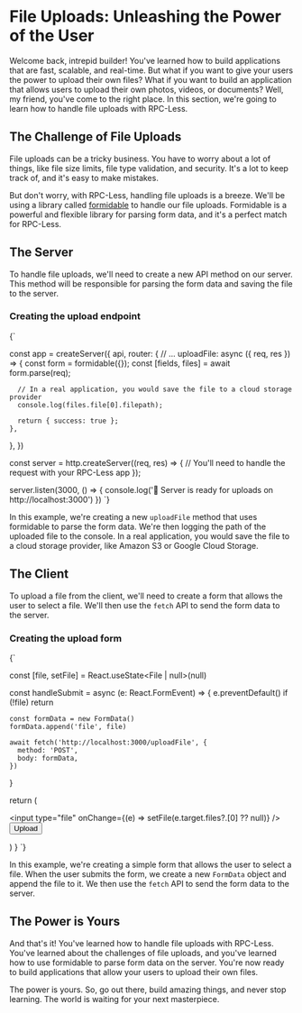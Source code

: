 
# File Uploads: Unleashing the Power of the User

Welcome back, intrepid builder! You've learned how to build applications that are fast, scalable, and real-time. But what if you want to give your users the power to upload their own files? What if you want to build an application that allows users to upload their own photos, videos, or documents? Well, my friend, you've come to the right place. In this section, we're going to learn how to handle file uploads with RPC-Less.

## The Challenge of File Uploads

File uploads can be a tricky business. You have to worry about a lot of things, like file size limits, file type validation, and security. It's a lot to keep track of, and it's easy to make mistakes.

But don't worry, with RPC-Less, handling file uploads is a breeze. We'll be using a library called [formidable](https://github.com/node-formidable/formidable) to handle our file uploads. Formidable is a powerful and flexible library for parsing form data, and it's a perfect match for RPC-Less.

## The Server

To handle file uploads, we'll need to create a new API method on our server. This method will be responsible for parsing the form data and saving the file to the server.

### Creating the upload endpoint

<CodeBlock language="typescript">{`

const app = createServer({
  api,
  router: {
    // ...
    uploadFile: async ({ req, res }) => {
      const form = formidable({});
      const [fields, files] = await form.parse(req);

      // In a real application, you would save the file to a cloud storage provider
      console.log(files.file[0].filepath);

      return { success: true };
    },
  },
})

const server = http.createServer((req, res) => {
  // You'll need to handle the request with your RPC-Less app
});

server.listen(3000, () => {
  console.log('🚀 Server is ready for uploads on http://localhost:3000')
})
`}</CodeBlock>

In this example, we're creating a new `uploadFile` method that uses formidable to parse the form data. We're then logging the path of the uploaded file to the console. In a real application, you would save the file to a cloud storage provider, like Amazon S3 or Google Cloud Storage.

## The Client

To upload a file from the client, we'll need to create a form that allows the user to select a file. We'll then use the `fetch` API to send the form data to the server.

### Creating the upload form

<CodeBlock language="typescript">{`

  const [file, setFile] = React.useState<File | null>(null)

  const handleSubmit = async (e: React.FormEvent<HTMLFormElement>) => {
    e.preventDefault()
    if (!file) return

    const formData = new FormData()
    formData.append('file', file)

    await fetch('http://localhost:3000/uploadFile', {
      method: 'POST',
      body: formData,
    })
  }

  return (
    <form onSubmit={handleSubmit}>
      <input
        type="file"
        onChange={(e) => setFile(e.target.files?.[0] ?? null)}
      />
      <button type="submit">Upload</button>
    </form>
  )
}
`}</CodeBlock>

In this example, we're creating a simple form that allows the user to select a file. When the user submits the form, we create a new `FormData` object and append the file to it. We then use the `fetch` API to send the form data to the server.

## The Power is Yours

And that's it! You've learned how to handle file uploads with RPC-Less. You've learned about the challenges of file uploads, and you've learned how to use formidable to parse form data on the server. You're now ready to build applications that allow your users to upload their own files.

The power is yours. So, go out there, build amazing things, and never stop learning. The world is waiting for your next masterpiece.
